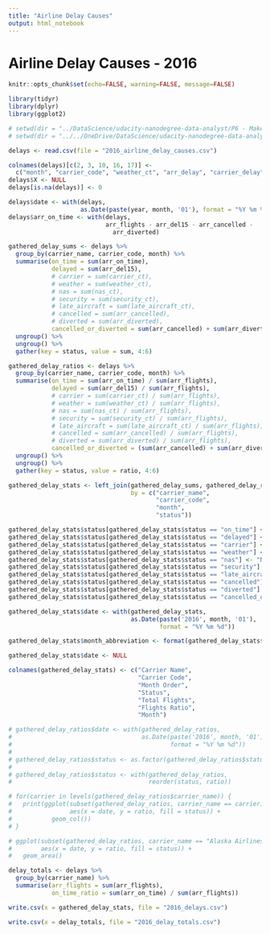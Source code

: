 ```yaml
---
title: "Airline Delay Causes"
output: html_notebook
---
```


# Airline Delay Causes - 2016

```r
knitr::opts_chunk$set(echo=FALSE, warning=FALSE, message=FALSE)
```

```r
library(tidyr)
library(dplyr)
library(ggplot2)
```

```r
# setwd(dir = "../DataScience/udacity-nanodegree-data-analyst/P6 - Make Effective Data Visualization/final-project/data/")
# setwd(dir = "../../OneDrive/DataScience/udacity-nanodegree-data-analyst/P6 - Make Effective Data Visualization/final-project/data/")
```

```r
delays <- read.csv(file = "2016_airline_delay_causes.csv")

colnames(delays)[c(2, 3, 10, 16, 17)] <- 
  c("month", "carrier_code", "weather_ct", "arr_delay", "carrier_delay")
delays$X <- NULL
delays[is.na(delays)] <- 0

delays$date <- with(delays, 
                    as.Date(paste(year, month, '01'), format = "%Y %m %d"))
delays$arr_on_time <- with(delays, 
                           arr_flights - arr_del15 - arr_cancelled - 
                             arr_diverted)
```

```r
gathered_delay_sums <- delays %>% 
  group_by(carrier_name, carrier_code, month) %>% 
  summarise(on_time = sum(arr_on_time),
            delayed = sum(arr_del15),
            # carrier = sum(carrier_ct),
            # weather = sum(weather_ct),
            # nas = sum(nas_ct),
            # security = sum(security_ct),
            # late_aircraft = sum(late_aircraft_ct),
            # cancelled = sum(arr_cancelled),
            # diverted = sum(arr_diverted),
            cancelled_or_diverted = sum(arr_cancelled) + sum(arr_diverted)) %>% 
  ungroup() %>% 
  ungroup() %>% 
  gather(key = status, value = sum, 4:6)
```

```r
gathered_delay_ratios <- delays %>%
  group_by(carrier_name, carrier_code, month) %>% 
  summarise(on_time = sum(arr_on_time) / sum(arr_flights),
            delayed = sum(arr_del15) / sum(arr_flights),
            # carrier = sum(carrier_ct) / sum(arr_flights),
            # weather = sum(weather_ct) / sum(arr_flights),
            # nas = sum(nas_ct) / sum(arr_flights),
            # security = sum(security_ct) / sum(arr_flights),
            # late_aircraft = sum(late_aircraft_ct) / sum(arr_flights),
            # cancelled = sum(arr_cancelled) / sum(arr_flights),
            # diverted = sum(arr_diverted) / sum(arr_flights),
            cancelled_or_diverted = (sum(arr_cancelled) + sum(arr_diverted)) / sum(arr_flights)) %>% 
  ungroup() %>% 
  ungroup() %>% 
  gather(key = status, value = ratio, 4:6)
```

```r
gathered_delay_stats <- left_join(gathered_delay_sums, gathered_delay_ratios,
                                  by = c("carrier_name", 
                                         "carrier_code", 
                                         "month", 
                                         "status"))

gathered_delay_stats$status[gathered_delay_stats$status == "on_time"] <- "On Time"
gathered_delay_stats$status[gathered_delay_stats$status == "delayed"] <- "Delayed"
gathered_delay_stats$status[gathered_delay_stats$status == "carrier"] <- "Carrier"
gathered_delay_stats$status[gathered_delay_stats$status == "weather"] <- "Weather"
gathered_delay_stats$status[gathered_delay_stats$status == "nas"] <- "NAS"
gathered_delay_stats$status[gathered_delay_stats$status == "security"] <- "Security"
gathered_delay_stats$status[gathered_delay_stats$status == "late_aircraft"] <- "Late Aircraft"
gathered_delay_stats$status[gathered_delay_stats$status == "cancelled"] <- "Cancelled"
gathered_delay_stats$status[gathered_delay_stats$status == "diverted"] <- "Diverted"
gathered_delay_stats$status[gathered_delay_stats$status == "cancelled_or_diverted"] <- "Cancelled or Diverted"

gathered_delay_stats$date <- with(gathered_delay_stats,
                                  as.Date(paste('2016', month, '01'), 
                                          format = "%Y %m %d"))

gathered_delay_stats$month_abbreviation <- format(gathered_delay_stats$date, "%b")

gathered_delay_stats$date <- NULL

colnames(gathered_delay_stats) <- c("Carrier Name", 
                                    "Carrier Code", 
                                    "Month Order", 
                                    "Status", 
                                    "Total Flights", 
                                    "Flights Ratio",
                                    "Month")
```

```r
# gathered_delay_ratios$date <- with(gathered_delay_ratios,
#                                    as.Date(paste('2016', month, '01'),
#                                            format = "%Y %m %d"))
# 
# gathered_delay_ratios$status <- as.factor(gathered_delay_ratios$status)
# 
# gathered_delay_ratios$status <- with(gathered_delay_ratios, 
#                                      reorder(status, ratio))
```

```r
# for(carrier in levels(gathered_delay_ratios$carrier_name)) {
#   print(ggplot(subset(gathered_delay_ratios, carrier_name == carrier),
#                aes(x = date, y = ratio, fill = status)) +
#           geom_col())
# }
```

```r
# ggplot(subset(gathered_delay_ratios, carrier_name == "Alaska Airlines Inc."),
#        aes(x = date, y = ratio, fill = status)) +
#   geom_area()
```

```r
delay_totals <- delays %>% 
  group_by(carrier_name) %>% 
  summarise(arr_flights = sum(arr_flights),
            on_time_ratio = sum(arr_on_time) / sum(arr_flights))
```

```r
write.csv(x = gathered_delay_stats, file = "2016_delays.csv")

write.csv(x = delay_totals, file = "2016_delay_totals.csv")
```



